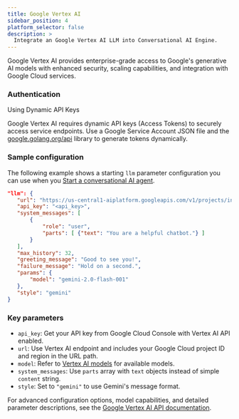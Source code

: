 ```yaml
---
title: Google Vertex AI
sidebar_position: 4
platform_selector: false
description: >
  Integrate an Google Vertex AI LLM into Conversational AI Engine.
---
```


Google Vertex AI provides enterprise-grade access to Google's generative AI models with enhanced security, scaling capabilities, and integration with Google Cloud services.

### Authentication

Using Dynamic API Keys

Google Vertex AI requires dynamic API keys (Access Tokens) to securely access service endpoints. Use a Google Service Account JSON file and the [google.golang.org/api](http://google.golang.org/api) library to generate tokens dynamically.

### Sample configuration

The following example shows a starting `llm` parameter configuration you can use when you [Start a conversational AI agent](../rest-api/join).

```json
"llm": {
   "url": "https://us-central1-aiplatform.googleapis.com/v1/projects/inbound-coast-460602-g1/locations/us-central1/publishers/google/models/gemini-2.0-flash-001:streamGenerateContent?alt=sse",
   "api_key": "<api_key>",
   "system_messages": [
       {
           "role": "user",
           "parts": [ {"text": "You are a helpful chatbot."} ]
       }
   ],
   "max_history": 32,
   "greeting_message": "Good to see you!",
   "failure_message": "Hold on a second.",
   "params": {
       "model": "gemini-2.0-flash-001"
   },
   "style": "gemini"
}
```

### Key parameters

- `api_key`: Get your API key from Google Cloud Console with Vertex AI API enabled.
- `url`: Use Vertex AI endpoint and includes your Google Cloud project ID and region in the URL path.
- `model`: Refer to [Vertex AI models](https://cloud.google.com/vertex-ai/generative-ai/docs/learn/models) for available models.
- `system_messages`: Use `parts` array with `text` objects instead of simple `content` string.
- `style`: Set to `"gemini"` to use Gemini's message format.

For advanced configuration options, model capabilities, and detailed parameter descriptions, see the [Google Vertex AI API documentation](https://cloud.google.com/vertex-ai/generative-ai/docs/learn/prompts/system-instructions).